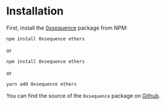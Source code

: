 # Installation

First, install the [0xsequence](https://www.npmjs.com/package/0xsequence) package from NPM:

```sh
npm install 0xsequence ethers
```
or

```sh
npm install 0xsequence ethers
```
or

```sh
yarn add 0xsequence ethers
```

You can find the source of the `0xsequence` package on [Github](https://github.com/0xsequence/sequence.js).
